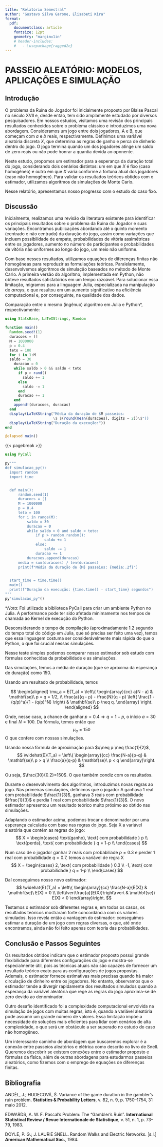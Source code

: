 --- 
title: "Relatório Semestral"
author: "Gustavo Silva Garone, Elisabeti Kira"
format:
  pdf:
    documentclass: article
    fontsize: 12pt
    geometry: "margin=1in"
    # header-includes:
    #   - \usepackage{ragged2e}
---

# PASSEIO ALEATÓRIO: MODELOS, APLICAÇÕES E SIMULAÇÃO

## Introdução


O problema da Ruína do Jogador foi inicialmente proposto por Blaise Pascal no século XVII e, desde então, tem sido
amplamente estudado por diversos pesquisadores. Em nossos estudos, visitamos uma revisão dos principais resultados
conhecidos sobre o problema clássico e introduzimos uma nova abordagem. Consideramos um jogo entre dois jogadores, A e B,
que começam com $a$ e $b$ reais, respectivamente. Definimos uma variável aleatória discreta $X$, que determina as regras
de ganho e perca de dinherio dentro do jogo. O jogo termina quando um dos
jogadores atinge um saldo de zero reais ou não pode honrar a quantia devida ao oponente.

Neste estudo, propomos um estimador para a esperança da duração total do jogo, considerando dois cenários distintos: um
em que $X$ é fixo (caso homogêneo) e outro em que $X$ varia conforme a fortuna atual dos jogadores (caso não homogêneo).
Para validar os resultados teóricos obtidos com o estimador, utilizamos algoritmos de simulações de Monte Carlo.

Nesse relatório, apresentamos nosso progresso com o estudo do caso fixo.

## Discussão

Inicialmente, realizamos uma revisão da literatura existente para identificar os principais resultados sobre o problema
da Ruína do Jogador e suas variações. Encontramos publicações abordando até o quinto momento (centrado e não centrado) da
duração do jogo, assim como variações que incluem possibilidade de empate, probabilidades de vitória assimétricas entre
os jogadores, aumento no número de participantes e probabilidades de vitória não uniformes ao longo do jogo, um meio não
uniforme.

Com base nesses resultados, utilizamos equações de diferenças finitas não homogêneas para reproduzir as formulações teóricas.
Paralelamente, desenvolvemos algoritmos de simulação baseados no método de Monte Carlo. A primeira versão do algoritmo,
implementada em Python, não obteve resultados satisfatórios em um tempo razoável. Para solucionar essa limitação, migramos
para a linguagem Julia, especializada na manipulação de *arrays*, o que resultou em um aumento significativo na eficiência
computacional e, por conseguinte, na qualidade dos dados.

Comparação entre o mesmo (ingênuo) algoritmo em Julia e Python*, respectivamente:

```{julia}
using StatsBase, LaTeXStrings, Random

function main()
  Random.seed!(1)
  duracoes = []
  M = 1000000
  p = 0.4
  teto = 100
  for i in 1:M
  saldo = 30
    duracao = 0
    while saldo > 0 && saldo < teto
      if p > rand()
        saldo += 1
      else
        saldo -= 1
      end
      duracao += 1
    end
    append!(duracoes, duracao)
  end
  display(LaTeXString("Média da duração de $M passeios:
                      \$ $(round(mean(duracoes), digits = 2))\$"))
  display(LaTeXString("Duração da execução:"))
end

@elapsed main()
```
{{< pagebreak >}}

```{julia}
using PyCall

py"""
def simulacao_py():
  import random
  import time


  def main():
      random.seed(1)
      duracoes = []
      M = 1000000
      p = 0.4
      teto = 100
      for i in range(M):
          saldo = 30
          duracao = 0
          while saldo > 0 and saldo < teto:
              if p > random.random():
                  saldo += 1
              else:
                  saldo -= 1
              duracao += 1
          duracoes.append(duracao)
      media = sum(duracoes) / len(duracoes)
      print(f"Média da duração de {M} passeios: {media:.2f}")
    

  start_time = time.time()
  main()
  print(f"Duração da execução: {time.time() - start_time} segundos")
"""
py"simulacao_py"()
```

\**Nota*: Foi utilizado a biblioteca PyCall para criar um ambiente Python no Julia.
A performance pode ter sido afetada minimamente nos tempos de chamada ao Kernel de execução do Python.

Desconsiderando o tempo de compilação (aproximadamente 1.2 segundo do tempo total do código em Julia, que só precisa ser
feito uma vez), temos que essa linguagem costuma ser considerávelmente mais rápida do que o Python, o que foi crucial nessas
simulações.

Nesse teste simples podemos comparar nosso estimador sob estudo com fórmulas conhecidas da probabilidade e as simulações.

Das simulações, temos a média de duração (que se aproxima da esperança de duração) como $150$.

Usando um resultado de probabilidade, temos

$$
\begin{aligned}
\mu_a = E(T_a) = \left\{ \begin{array}{cc}
a(N - a) & \mathbf{se}\ p = q = 1/2, \\
\frac{a}{q - p} - \frac{N}{q - p} \left( \frac{1 - (q/p)^a}{1 - (q/p)^N} \right) & \mathbf{se}\ p \neq q.
\end{array} \right.
\end{aligned}
$$

Onde, nesse caso, a chance de ganhar $p=0.4 \Rightarrow q = 1-p$, o início $a=30$ e final $N=100$. Da fórmula, temos então
que
$$
\mu_a = 150
$$
O que confere com nossas simulações.

Usando nossa fórmula de aproximação para $q\neq p \neq \frac{1}{2}$,
$$
\widehat{E}(T_a) = \left\{ \begin{array}{cc}
\frac{N-a}{p-q} & \mathbf{se}\ p > q \\
\frac{a}{q-p} & \mathbf{se}\ p < q
\end{array}\right.
$$

Ou seja, $\frac{30}{0.2}=150$. O que também condiz com os resultados.

Durante o desenvolvimento dos algoritmos, introduzimos novas regras ao jogo. Nas primeiras simulações, definimos que o
jogador A ganhava $1$ real com probabilidade $\frac{1}{3}$, ganhava $3$ reais com probabilidade $\frac{1}{3}$ e perdia $1$
real com probabilidade $\frac{1}{3}$. O novo estimador apresentou um resultado teórico muito próximo ao obtido nas simulações.

Adaptando o estimador acima, podemos trocar o denominador por uma esperança calculada com base nas regras do jogo.
Seja X a variável aleatória que contém as regras do jogo:
$$
X = \begin{cases}
\text{ganho}, \text{ com probabilidade } p \\
\text{perda}, \text{ com probabilidade } q = 1-p \\
\end{cases}
$$

Num caso de o jogador ganhar 2 reais com probabiliade $p=0.3$ e perder 1 real com probabilidade $q = 0.7$, temos a variável
de regra X
$$
X = \begin{cases}
2, \text{ com probabilidade } 0.3 \\
-1, \text{ com probabilidade } q = 1-p \\
\end{cases}
$$

Daí conseguimos nosso novo estimador:
$$
\widehat{E}(T_a) = \left\{ \begin{array}{cc}
\frac{N-a}{E(X)} & \mathbf{se}\ E(X) > 0 \\
\left\lvert\frac{a}{E(X)}\right\rvert & \mathbf{se}\ E(X) < 0
\end{array}\right.
$$

Testamos o estimador sob diferentes regras e, em todos os casos, os resultados teóricos mostraram forte concordância com
os valores simulados. Isso revela então a vantagem do estimador: conseguimos estimar a duração de um jogo com regras
diversas, o que, até onde encontramos, ainda não foi feito apenas com teoria das probabilidades.


## Conclusão e Passos Seguintes

Os resultados obtidos indicam que o estimador proposto possui grande flexibilidade para diferentes configurações do jogo
e mostra-se especialmente útil, pois as técnicas atuais não são capazes de fornecer um resultado teórico exato para as
configurações de jogos propostas. Ademais, o estimador fornece estimativas mais precisas quando há maior circulação de
dinheiro entre os jogadores. No entanto, observamos que o estimador tende a divergir rapidamente dos resultados simulados
quando a esperança da variável aleatória que rege as regras do jogo aproxima-se de zero devido ao denominador.

Outro desafio identificado foi a complexidade computacional envolvida na simulação de jogos com muitas regras, isto é,
quando a variável aleatória pode assumir um grande número de valores. Essa limitação impõe a necessidade de soluções mais
eficientes para lidar com cenários de alta complexidade, o que será um obstáculo a ser superado no estudo do caso não
homogêneo.

Um interessante caminho de abordagem que buscaremos explorar é a conexão entre passeios aleatórios e elétrica como descrito
no livro de Snell. Queremos descobrir se existem conexões entre o estimador proposto e fórmulas da física, além de outras
abordagens para estudarmos passeios aleatórios, como fizemos com o emprego de equações de diferenças finitas.

## Bibliografia

<!--<Artigo bonitinho da variância>-->

ANDĚL, J.; HUDECOVÁ, Š. Variance of the game duration in the gambler’s ruin problem. **Statistics & Probability Letters**, v. 82, n. 9, p. 1750–1754, 31 maio 2012.

<!--<Origem da ruina do jogador>-->

EDWARDS, A. W. F. Pascal’s Problem: The “Gambler’s Ruin”. **International Statistical Review / Revue Internationale de Statistique**, v. 51, n. 1, p. 73–79, 1983.


<!-- Livro de elétrica -->

DOYLE, P. G.; J. LAURIE SNELL. Random Walks and Electric Networks. [s.l.] **American Mathematical Soc.**, 1984. 
